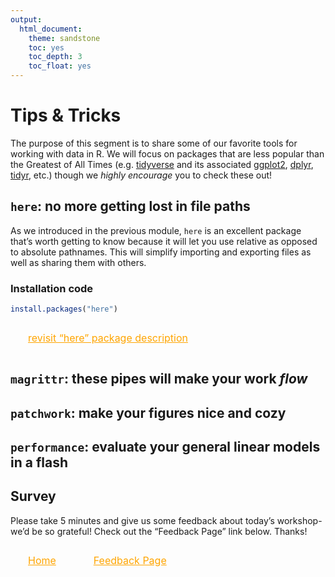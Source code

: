 ```yaml
---
output:
  html_document:
    theme: sandstone
    toc: yes
    toc_depth: 3
    toc_float: yes
---
```

# Tips & Tricks

The purpose of this segment is to share some of our favorite tools for working with data in R. We will focus on packages that are less popular than the Greatest of All Times (e.g. [tidyverse](https://www.tidyverse.org/) and its associated [ggplot2](https://ggplot2.tidyverse.org/), [dplyr](https://dplyr.tidyverse.org/), [tidyr](https://tidyr.tidyverse.org/), etc.) though we *highly encourage* you to check these out!

## `here`: no more getting lost in file paths

As we introduced in the previous module, `here` is an excellent package that's worth getting to know because it will let you use relative as opposed to absolute pathnames. This will simplify importing and exporting files as well as sharing them with others.

### Installation code
```r
install.packages("here")
```


<style>
.btn {
  border: 2px solid black;
  background-color: inherit;
  padding: 14px 28px;
  font-size: 14px;
  cursor: pointer;
  display: inline-block;
  border-color: green;
  color: green;
}
.btn:hover {background: #5DADE2;}
</style>

<a class="btn" href="https://sbreitbart.github.io/BGSS_Retreat_2021_Workshop/Functions/Functions.html"> revisit "here" package description </a>

## `magrittr`: these pipes will make your work *flow*



## `patchwork`: make your figures nice and cozy



## `performance`: evaluate your general linear models in a flash
  


## Survey

Please take 5 minutes and give us some feedback about today's workshop- we'd be so grateful! Check out the "Feedback Page" link below. Thanks!


<style>
.btn {
  border: none;
  background-color: inherit;
  padding: 14px 28px;
  font-size: 16px;
  cursor: pointer;
  display: inline-block;
  color: orange;
}
.btn:hover {background: #5DADE2;}
</style>


<a class="btn" href="https://sbreitbart/BGSS_Retreat_2021_Workshop/"> Home </a>
<a class="btn" href="https://easyretro.io/publicboard/gEdRrWVYh9ZQztnmdn94aX87HO83/b09d9a47-fe9c-4185-936d-445a0ad92428"> Feedback Page </a>